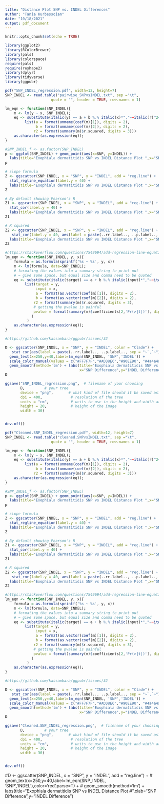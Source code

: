 ```yaml
---
title: "Distance Plot SNP vs. INDEL Differences"
author: "Tania Kurbessoian"
date: "10/18/2021"
output: pdf_document
---
```


```r
knitr::opts_chunk$set(echo = TRUE)
```

```r
library(ggplot2)
library(RColorBrewer)
library(pals)
library(colorspace)
require(pals)
require(reshape2)
library(dplyr)
library(tidyverse)
library(ggpubr)
```

```R
pdf("SNP_INDEL_regression.pdf", width=12, height=7)
SNP_INDEL <- read.table("pairwise_SNPvsINDEL.txt", sep ="\t", 
                     quote = "", header = TRUE, row.names = 1)

lm_eqn <- function(SNP_INDEL){
    m <- lm(y ~ x, SNP_INDEL);
    eq <- substitute(italic(y) == a + b %.% italic(x)*","~~italic(r)^2~"="~r2, 
         list(a = format(unname(coef(m)[1]), digits = 2),
              b = format(unname(coef(m)[2]), digits = 2),
             r2 = format(summary(m)$r.squared, digits = 3)))
    as.character(as.expression(eq));
}

#SNP_INDEL_f <- as.factor(SNP_INDEL)
p <- ggplot(SNP_INDEL) + geom_point(aes(x=SNP, y=INDEL)) +
  labs(title="Exophiala dermatitidis SNP vs INDEL Distance Plot ",x="SNP Difference",y="INDEL Difference")
p

# slope formula
Z <- ggscatter(SNP_INDEL, x = "SNP", y = "INDEL", add = "reg.line") +
  stat_regline_equation(label.y = 40) +
  labs(title="Exophiala dermatitidis SNP vs INDEL Distance Plot ",x="SNP Difference",y="INDEL Difference")
Z

# By default showing Pearson's R
Z1 <- ggscatter(SNP_INDEL, x = "SNP", y = "INDEL", add = "reg.line") +
  stat_cor(label.y = 40) +
  labs(title="Exophiala dermatitidis SNP vs INDEL Distance Plot ",x="SNP Difference",y="INDEL Difference")
Z1

# R squared
Z2 <- ggscatter(SNP_INDEL, x = "SNP", y = "INDEL", add = "reg.line") +
   stat_cor(label.y = 40, aes(label = paste(..rr.label.., ..p.label.., sep = "~`,`~"))) +
  labs(title="Exophiala dermatitidis SNP vs INDEL Distance Plot ",x="SNP Difference",y="INDEL Difference")
Z2

#https://stackoverflow.com/questions/7549694/add-regression-line-equation-and-r2-on-graph
lm_eqn <- function(SNP_INDEL, y, x){
    formula = as.formula(sprintf('%s ~ %s', y, x))
    m <- lm(formula, data=SNP_INDEL);
    # formating the values into a summary string to print out
    # ~ give some space, but equal size and comma need to be quoted
    eq <- substitute(italic(target) == a + b %.% italic(input)*","~~italic(r)^2~"="~r2*","~~p~"="~italic(pvalue), 
         list(target = y,
              input = x,
              a = format(as.vector(coef(m)[1]), digits = 2), 
              b = format(as.vector(coef(m)[2]), digits = 2), 
             r2 = format(summary(m)$r.squared, digits = 3),
             # getting the pvalue is painful
             pvalue = format(summary(m)$coefficients[2,'Pr(>|t|)'], digits=1)
            )
          )
    as.character(as.expression(eq));                 
}

#https://github.com/kassambara/ggpubr/issues/32

D <- ggscatter(SNP_INDEL, x = "SNP", y = "INDEL", color = "Clade") + 
   stat_cor(aes(label = paste(..rr.label.., ..p.label.., sep = "~`,`~")), label.x = 3) +
  geom_text(x=250,y=40,label=lm_eqn(SNP_INDEL, 'SNP','INDEL')) +
  scale_color_manual(values = c("#FF7F7F","#ADD8E6","#90EE90", "#4a4a4a")) +
  geom_smooth(method='lm') + labs(title="Exophiala dermatitidis SNP vs INDEL Distance Plot",
                                  x="SNP Difference",y="INDEL Difference") 
D

ggsave("SNP_INDEL_regression.png",  # filename of your choosing
       D,         # your tree
       device = "png",       # what kind of file should it be saved as?
       dpi = 400,             # resolution of the tree
       units = "cm",          # units to use in the height and width arguments
       height = 20,           # height of the image
       width = 30)


dev.off()
```
```R
pdf("Cleaned.SNP_INDEL_regression.pdf", width=12, height=7)
SNP_INDEL <- read.table("cleaned.SNPvsINDEL.txt", sep ="\t", 
                     quote = "", header = TRUE, row.names = 1)

lm_eqn <- function(SNP_INDEL){
    m <- lm(y ~ x, SNP_INDEL);
    eq <- substitute(italic(y) == a + b %.% italic(x)*","~~italic(r)^2~"="~r2, 
         list(a = format(unname(coef(m)[1]), digits = 2),
              b = format(unname(coef(m)[2]), digits = 2),
             r2 = format(summary(m)$r.squared, digits = 3)))
    as.character(as.expression(eq));
}

#SNP_INDEL_f <- as.factor(SNP_INDEL)
p <- ggplot(SNP_INDEL) + geom_point(aes(x=SNP, y=INDEL)) +
  labs(title="Exophiala dermatitidis SNP vs INDEL Distance Plot ",x="SNP Difference",y="INDEL Difference")
p

# slope formula
Z <- ggscatter(SNP_INDEL, x = "SNP", y = "INDEL", add = "reg.line") +
  stat_regline_equation(label.y = 40) +
  labs(title="Exophiala dermatitidis SNP vs INDEL Distance Plot ",x="SNP Difference",y="INDEL Difference")
Z

# By default showing Pearson's R
Z1 <- ggscatter(SNP_INDEL, x = "SNP", y = "INDEL", add = "reg.line") +
  stat_cor(label.y = 40) +
  labs(title="Exophiala dermatitidis SNP vs INDEL Distance Plot ",x="SNP Difference",y="INDEL Difference")
Z1

# R squared
Z2 <- ggscatter(SNP_INDEL, x = "SNP", y = "INDEL", add = "reg.line") +
   stat_cor(label.y = 40, aes(label = paste(..rr.label.., ..p.label.., sep = "~`,`~"))) +
  labs(title="Exophiala dermatitidis SNP vs INDEL Distance Plot ",x="SNP Difference",y="INDEL Difference")
Z2

#https://stackoverflow.com/questions/7549694/add-regression-line-equation-and-r2-on-graph
lm_eqn <- function(SNP_INDEL, y, x){
    formula = as.formula(sprintf('%s ~ %s', y, x))
    m <- lm(formula, data=SNP_INDEL);
    # formating the values into a summary string to print out
    # ~ give some space, but equal size and comma need to be quoted
    eq <- substitute(italic(target) == a + b %.% italic(input)*","~~italic(r)^2~"="~r2*","~~p~"="~italic(pvalue), 
         list(target = y,
              input = x,
              a = format(as.vector(coef(m)[1]), digits = 2), 
              b = format(as.vector(coef(m)[2]), digits = 2), 
             r2 = format(summary(m)$r.squared, digits = 3),
             # getting the pvalue is painful
             pvalue = format(summary(m)$coefficients[2,'Pr(>|t|)'], digits=1)
            )
          )
    as.character(as.expression(eq));                 
}

#https://github.com/kassambara/ggpubr/issues/32

D <- ggscatter(SNP_INDEL, x = "SNP", y = "INDEL", color = "Clade") + 
   stat_cor(aes(label = paste(..rr.label.., ..p.label.., sep = "~`,`~")), label.x = 3) +
  geom_text(x=250,y=40,label=lm_eqn(SNP_INDEL, 'SNP','INDEL')) +
  scale_color_manual(values = c("#FF7F7F","#ADD8E6","#90EE90", "#4a4a4a")) +
  geom_smooth(method='lm') + labs(title="Exophiala dermatitidis SNP vs INDEL Distance Plot",
                                  x="SNP Difference",y="INDEL Difference") 
D

ggsave("Cleaned.SNP_INDEL_regression.png",  # filename of your choosing
       D,         # your tree
       device = "png",       # what kind of file should it be saved as?
       dpi = 400,             # resolution of the tree
       units = "cm",          # units to use in the height and width arguments
       height = 20,           # height of the image
       width = 30)


dev.off()
```



#D <- ggscatter(SNP_INDEL, x = "SNP", y = "INDEL", add = "reg.line") +
#  geom_text(x=250,y=40,label=lm_eqn(SNP_INDEL, 'SNP','INDEL'),color='red',parse=T) +
#  geom_smooth(method='lm') + labs(title="Exophiala dermatitidis SNP vs INDEL Distance Plot #",xlab="SNP Difference",y="INDEL Difference")